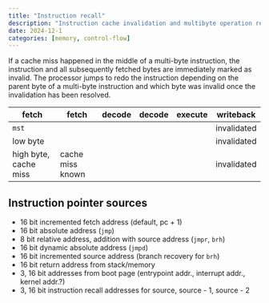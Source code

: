 ```yaml
---
title: "Instruction recall"
description: "Instruction cache invalidation and multibyte operation reconstruction."
date: 2024-12-1
categories: [memory, control-flow]
---
```


If a cache miss happened in the middle of a multi-byte instruction, the instruction and all
subsequently fetched bytes are immediately marked as invalid. The processor jumps to redo the
instruction depending on the parent byte of a multi-byte instruction and which byte was invalid once
the invalidation has been resolved.

::: {.pipeline}
| fetch                 | fetch            | decode | decode | execute | writeback   |
|-----------------------+------------------+--------+--------+---------+-------------|
| `mst`                 |                  |        |        |         | invalidated |
| low byte              |                  |        |        |         | invalidated |
| high byte, cache miss | cache miss known |        |        |         | invalidated |

:::

## Instruction pointer sources

- 16 bit incremented fetch address (default, pc + 1)
- 16 bit absolute address (`jmp`)
- 8 bit relative address, addition with source address (`jmpr`, `brh`)
- 16 bit dynamic absolute address (`jmpd`)
- 16 bit incremented source address (branch recovery for `brh`)
- 16 bit return address from stack/memory
- 3, 16 bit addresses from boot page (entrypoint addr., interrupt addr., kernel addr.?)
- 3, 16 bit instruction recall addresses for source, source - 1, source - 2
